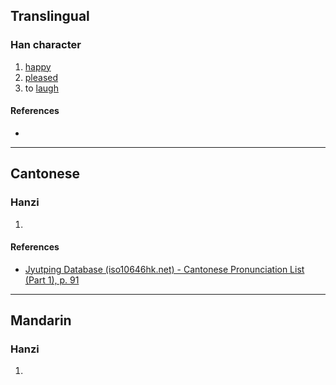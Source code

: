 {{character info/new}}
==Translingual==

===Han character===
{{Han char|rn=38|rad=女|as=04|sn=7|four=|canj=VLBU|ids=⿰女冘}}

# [[happy]]
# [[pleased]]
# to [[laugh]]

====References====
* {{Han ref|kx=0256.050|dkj=06071|hdz=21033.090|uh=5989|ud=22921}}

----

==Cantonese==

===Hanzi===
{{yue-hanzi|jyut=[[daam1]]|y=daam1}}

# {{defn|lang=yue|sort=女04}}

====References====
* [http://www.iso10646hk.net/jp/document/download.jsp Jyutping Database (iso10646hk.net) - Cantonese Pronunciation List (Part 1), p. 91]

----

==Mandarin==

===Hanzi===
{{cmn-hanzi|pin=[[dān]] ([[dan1]])|wg=tan<sup>1</sup>}}

# {{defn|lang=cmn|sort=女04}}